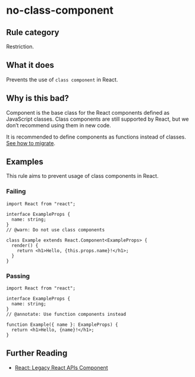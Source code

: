 # no-class-component

## Rule category

Restriction.

## What it does

Prevents the use of `class component` in React.

## Why is this bad?

Component is the base class for the React components defined as JavaScript classes. Class components are still supported by React, but we don’t recommend using them in new code.

It is recommended to define components as functions instead of classes. [See how to migrate](https://react.dev/reference/react/Component#alternatives).

## Examples

This rule aims to prevent usage of class components in React.

### Failing

```tsx twoslash
import React from "react";

interface ExampleProps {
  name: string;
}
// @warn: Do not use class components

class Example extends React.Component<ExampleProps> {
  render() {
    return <h1>Hello, {this.props.name}!</h1>;
  }
}
```

### Passing

```tsx twoslash
import React from "react";

interface ExampleProps {
  name: string;
}
// @annotate: Use function components instead

function Example({ name }: ExampleProps) {
  return <h1>Hello, {name}!</h1>;
}
```

## Further Reading

- [React: Legacy React APIs Component](https://react.dev/reference/react/Component)
